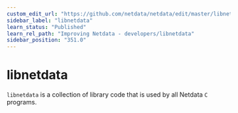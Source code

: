 ```yaml
---
custom_edit_url: "https://github.com/netdata/netdata/edit/master/libnetdata/README.md"
sidebar_label: "libnetdata"
learn_status: "Published"
learn_rel_path: "Improving Netdata - developers/libnetdata"
sidebar_position: "351.0"
---
```



# libnetdata

`libnetdata` is a collection of library code that is used by all Netdata `C` programs.


